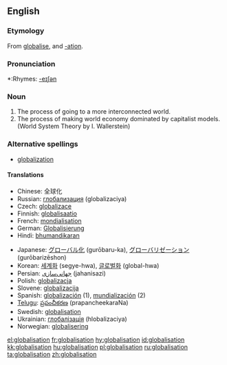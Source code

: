 ==English==

===Etymology===
From {{E.}} [[globalise]], and [[-ation]].

===Pronunciation===
*:Rhymes: [[Rhymes:English:-eɪʃǝn|-eɪʃǝn]]

===Noun===
{{wikipedia}}
{{en-noun|-}}

# The process of going to a more interconnected world.
# The process of making world economy dominated by capitalist models. (World System Theory by I. Wallerstein)

===Alternative spellings===
*[[globalization]]

====Translations====
{{rfc-level|Translations at L4+ not in L3 POS section}}
{{top}}
*Chinese: 全球化
*Russian: [[глобализация]] (globalizaciya)
*Czech: [[globalizace]] {{f}}
*Finnish: [[globalisaatio]]
*French: [[mondialisation]]
*German: [[Globalisierung]] {{f}}
*Hindi: [[bhumandikaran]]
{{mid}}
*Japanese: [[グローバル化]] (gurōbaru-ka), [[グローバリゼーション]] (gurōbarizēshon)
*Korean: [[세계화]] (segye-hwa), [[글로벌화]] (global-hwa)
*Persian: [[جهانی‌سازی]] (jahanisazi)
*Polish: [[globalizacja]] {{f}}
*Slovene: [[globalizacija]] {{f}}
*Spanish: [[globalización]] (1){{f}}, [[mundialización]] (2) {{f}}
*[[Telugu]]: [[ప్రపంచీకరణ]] (prapancheekaraNa)
*Swedish: [[globalisation]]
*Ukrainian: [[глобалізація]] (hlobalizaciya)
*Norwegian: [[globalisering]]
{{bottom}}

[[el:globalisation]]
[[fr:globalisation]]
[[hy:globalisation]]
[[id:globalisation]]
[[kk:globalisation]]
[[hu:globalisation]]
[[pl:globalisation]]
[[ru:globalisation]]
[[ta:globalisation]]
[[zh:globalisation]]